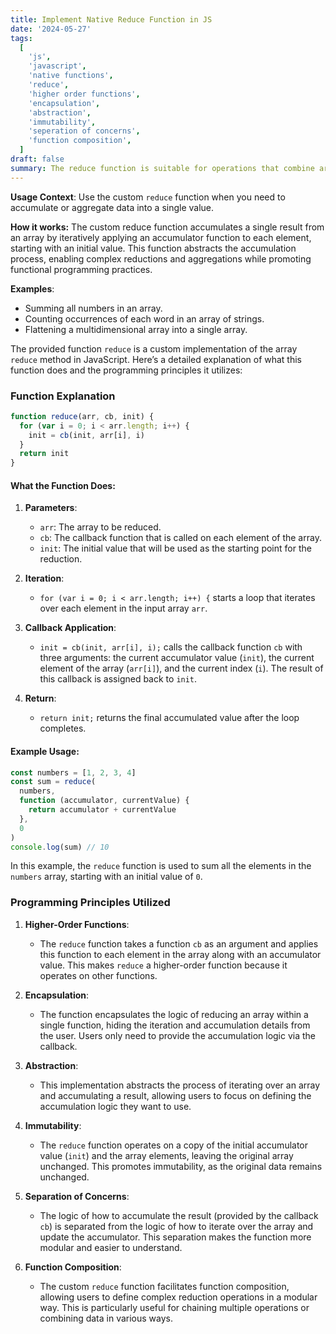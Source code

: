 ```yaml
---
title: Implement Native Reduce Function in JS
date: '2024-05-27'
tags:
  [
    'js',
    'javascript',
    'native functions',
    'reduce',
    'higher order functions',
    'encapsulation',
    'abstraction',
    'immutability',
    'seperation of concerns',
    'function composition',
  ]
draft: false
summary: The reduce function is suitable for operations that combine array elements into a summary result, such as calculating sums, products, or more complex accumulations like building a frequency map.
---
```


**Usage Context**:
Use the custom `reduce` function when you need to accumulate or aggregate data into a single value.

**How it works:**
The custom reduce function accumulates a single result from an array by iteratively applying an accumulator function to each element, starting with an initial value. This function abstracts the accumulation process, enabling complex reductions and aggregations while promoting functional programming practices.

**Examples**:

- Summing all numbers in an array.
- Counting occurrences of each word in an array of strings.
- Flattening a multidimensional array into a single array.

The provided function `reduce` is a custom implementation of the array `reduce` method in JavaScript. Here’s a detailed explanation of what this function does and the programming principles it utilizes:

### Function Explanation

```javascript
function reduce(arr, cb, init) {
  for (var i = 0; i < arr.length; i++) {
    init = cb(init, arr[i], i)
  }
  return init
}
```

#### What the Function Does:

1. **Parameters**:

   - `arr`: The array to be reduced.
   - `cb`: The callback function that is called on each element of the array.
   - `init`: The initial value that will be used as the starting point for the reduction.

2. **Iteration**:

   - `for (var i = 0; i < arr.length; i++) {` starts a loop that iterates over each element in the input array `arr`.

3. **Callback Application**:

   - `init = cb(init, arr[i], i);` calls the callback function `cb` with three arguments: the current accumulator value (`init`), the current element of the array (`arr[i]`), and the current index (`i`). The result of this callback is assigned back to `init`.

4. **Return**:
   - `return init;` returns the final accumulated value after the loop completes.

#### Example Usage:

```javascript
const numbers = [1, 2, 3, 4]
const sum = reduce(
  numbers,
  function (accumulator, currentValue) {
    return accumulator + currentValue
  },
  0
)
console.log(sum) // 10
```

In this example, the `reduce` function is used to sum all the elements in the `numbers` array, starting with an initial value of `0`.

### Programming Principles Utilized

1. **Higher-Order Functions**:

   - The `reduce` function takes a function `cb` as an argument and applies this function to each element in the array along with an accumulator value. This makes `reduce` a higher-order function because it operates on other functions.

2. **Encapsulation**:

   - The function encapsulates the logic of reducing an array within a single function, hiding the iteration and accumulation details from the user. Users only need to provide the accumulation logic via the callback.

3. **Abstraction**:

   - This implementation abstracts the process of iterating over an array and accumulating a result, allowing users to focus on defining the accumulation logic they want to use.

4. **Immutability**:

   - The `reduce` function operates on a copy of the initial accumulator value (`init`) and the array elements, leaving the original array unchanged. This promotes immutability, as the original data remains unchanged.

5. **Separation of Concerns**:

   - The logic of how to accumulate the result (provided by the callback `cb`) is separated from the logic of how to iterate over the array and update the accumulator. This separation makes the function more modular and easier to understand.

6. **Function Composition**:
   - The custom `reduce` function facilitates function composition, allowing users to define complex reduction operations in a modular way. This is particularly useful for chaining multiple operations or combining data in various ways.
